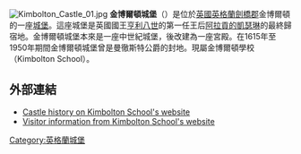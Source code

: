[[File:Kimbolton_Castle_01.jpg|thumb]]
'''金博爾頓城堡'''（{{lang-en|Kimbolton Castle}}）是位於[[英國|英國]][[英格蘭|英格蘭]][[劍橋郡|劍橋郡]]金博爾頓的一座[[城堡|城堡]]。這座城堡是英國國王[[亨利八世|亨利八世]]的第一任王后[[阿拉貢的凱瑟琳|阿拉貢的凱瑟琳]]的最終歸宿地。金博爾頓城堡本來是一座中世紀城堡，後改建為一座宮殿。在1615年至1950年期間金博爾頓城堡曾是曼徹斯特公爵的封地。現屬金博爾頓學校（Kimbolton School）。

==外部連結==
*[http://www.kimbolton.cambs.sch.uk/page/?title=Kimbolton+Castle&pid=2 Castle history on Kimbolton School's website]
*[http://www.kimbolton.cambs.sch.uk/page/?title=Public+Facilities&pid=4 Visitor information from Kimbolton School's website]

{{coord|52.2964|N|0.3884|W|type:landmark_region:GB|display=title}}

[[Category:英格蘭城堡|Category:英格蘭城堡]]